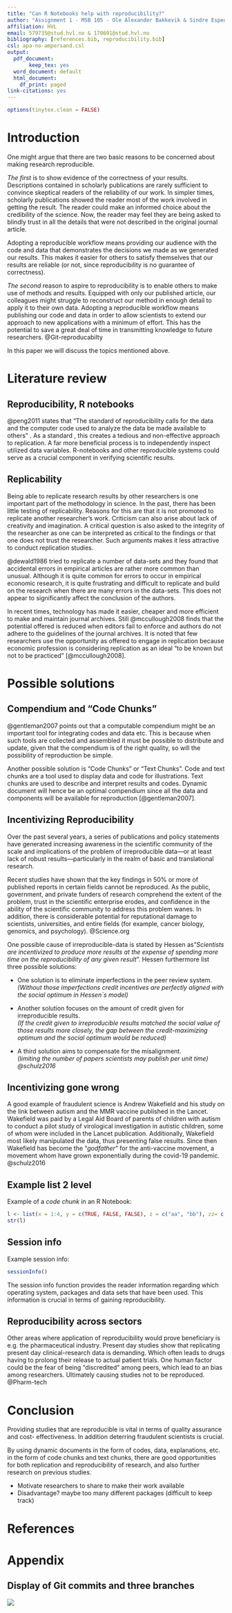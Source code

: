 ```yaml
---
title: "Can R Notebooks help with reproducibility?"
author: "Assignment 1 - MSB 105 - Ole Alexander Bakkevik & Sindre Espedal"
affiliation: HVL
email: 579735@stud.hvl.no & 170691@stud.hvl.no
bibliography: [references.bib, reproducibility.bib]
csl: apa-no-ampersand.csl
output:
  pdf_document:
       keep_tex: yes
  word_document: default
  html_document:
    df_print: paged
link-citations: yes
---
```


```r
options(tinytex.clean = FALSE)
```

# Introduction

One might argue that there are two basic reasons to be concerned about making research reproducible.

*The first* is to show evidence of the correctness of your results.
Descriptions contained in scholarly publications are rarely sufficient to convince skeptical readers of the reliability of our work.
In simpler times, scholarly publications showed the reader most of the work involved in getting the result.
The reader could make an informed choice about the credibility of the science.
Now, the reader may feel they are being asked to blindly trust in all the details that were not described in the original journal article.

Adopting a reproducible workflow means providing our audience with the code and data that demonstrates the decisions we made as we generated our results.
This makes it easier for others to satisfy themselves that our results are reliable (or not, since reproducibility is no guarantee of correctness).

*The second* reason to aspire to reproducibility is to enable others to make use of methods and results.
Equipped with only our published article, our colleagues might struggle to reconstruct our method in enough detail to apply it to their own data.
Adopting a reproducible workflow means publishing our code and data in order to allow scientists to extend our approach to new applications with a minimum of effort.
This has the potential to save a great deal of time in transmitting knowledge to future researchers.
@Git-reproducabilty

In this paper we will discuss the topics mentioned above.

# Literature review

## Reproducibility, R notebooks

@peng2011 states that "The standard of reproducibility calls for the data and the computer code used to analyze the data be made available to others" .
As a standard , this creates a tedious and non-effective approach to replication.
A far more beneficial process is to independently inspect utilized data variables.
R-notebooks and other reproducible systems could serve as a crucial component in verifying scientific results.

## Replicability

Being able to replicate research results by other researchers is one important part of the methodology in science.
In the past, there has been little testing of replicability.
Reasons for this are that it is not promoted to replicate another researcher's work.
Criticism can also arise about lack of creativity and imagination.
A critical question is also asked to the integrity of the researcher as one can be interpreted as critical to the findings or that one does not trust the researcher.
Such arguments makes it less attractive to conduct replication studies.

@dewald1986 tried to replicate a number of data-sets and they found that accidental errors in empirical articles are rather more common than unusual.
Although it is quite common for errors to occur in empirical economic research, it is quite frustrating and difficult to replicate and build on the research when there are many errors in the data-sets.
This does not appear to significantly affect the conclusion of the authors.

In recent times, technology has made it easier, cheaper and more efficient to make and maintain journal archives.
Still @mccullough2008 finds that the potential offered is reduced when editors fail to enforce and authors do not adhere to the guidelines of the journal archives. It is noted that few researchers use the opportunity as offered to engage in replication because economic profession is considering replication as an ideal "to be known but not to be practiced" [@mccullough2008].

# Possible solutions

## Compendium and "Code Chunks"

@gentleman2007 points out that a computable compendium might be an important tool for integrating codes and data etc.
This is because when such tools are collected and assembled it must be possible to distribute and update, given that the compendium is of the right quality, so will the possibility of reproduction be simple.

Another possible solution is "Code Chunks" or "Text Chunks".
Code and text chunks are a tool used to display data and code for illustrations.
Text chunks are used to describe and interpret results and codes.
Dynamic document will hence be an optimal compendium since all the data and components will be available for reproduction [@gentleman2007].

## Incentivizing Reproducibility

Over the past several years, a series of publications and policy statements have generated increasing awareness in the scientific community of the scale and implications of the problem of irreproducible data---or at least lack of robust results---particularly in the realm of basic and translational research.

Recent studies have shown that the key findings in 50% or more of published reports in certain fields cannot be reproduced.
As the public, government, and private funders of research comprehend the extent of the problem, trust in the scientific enterprise erodes, and confidence in the ability of the scientific community to address this problem wanes.
In addition, there is considerable potential for reputational damage to scientists, universities, and entire fields (for example, cancer biology, genomics, and psychology).
@Science.org

One possible cause of irreproducible-data is stated by Hessen as"*Scientists are incentivized to produce more results at the expense of spending more time on the reproducibility of any given result*".
Hessen furthermore list three possible solutions:

-   One solution is to eliminate imperfections in the peer review system.\
    *(Without those imperfections credit incentives are perfectly aligned with the social optimum in Hessen\`s model)*

-   Another solution focuses on the amount of credit given for irreproducible results.\
    *(If the credit given to irreproducible results matched the social value of those results more closely, the gap between the credit-maximizing optimum and the social optimum would be reduced)*

-   A third solution aims to compensate for the misalignment.\
    (l*imiting the number of papers scientists may publish per unit time) @schulz2016*

## Incentivizing gone wrong

A good example of fraudulent science is Andrew Wakefield and his study on the link between autism and the MMR vaccine published in the Lancet.
Wakefield was paid by a Legal Aid Board of parents of children with autism to conduct a pilot study of virological investigation in autistic children, some of whom were included in the Lancet publication.
Additionally, Wakefield most likely manipulated the data, thus presenting false results.
Since then Wakefield has become the "*godfather*" for the anti-vaccine movement, a movement whom have grown exponentially during the covid-19 pandemic.
@schulz2016

## Example list 2 level

Example of a *code chunk* in an R Notebook:

```r
l <- list(x = 1:4, y = c(TRUE, FALSE, FALSE), z = c("aa", "bb"), zz= c(2.1, 4.33))
str(l)
```

## Session info

Example session info:

```r
sessionInfo()
```

The session info function provides the reader information regarding which operating system, packages and data sets that have been used.
This information is crucial in terms of gaining reproducibility.

## Reproducibility across sectors

Other areas where application of reproducibility would prove beneficiary is e.g. the pharmaceutical industry.
Present day studies show that replicating present day clinical-research data is demanding.
Which often leads to drugs having to prolong their release to actual patient trials.
One human factor could be the fear of being "discredited" among peers, which lead to an bias among researchers.
Ultimately causing studies not to be reproduced.
@Pharm-tech

# Conclusion

Providing studies that are reproducible is vital in terms of quality assurance and cost- effectiveness.
In addition deterring fraudulent scientists is crucial.

By using dynamic documents in the form of codes, data, explanations, etc. in the form of code chunks and text chunks, there are good opportunities for both replication and reproducibility of research, and also further research on previous studies.

-   Motivate researchers to share to make their work available
-   Disadvantage? maybe too many different packages (difficult to keep track)

\newpage

# References

::: {#refs}
:::

# Appendix

## Display of Git commits and three branches

![](images/paste-7A7BFE4C.png)
